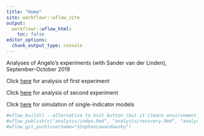 ```yaml
---
title: "Home"
site: workflowr::wflow_site
output:
  workflowr::wflow_html:
    toc: false
editor_options:
  chunk_output_type: console
---
```


Analyses of Angelo's experiments (with Sander van der Linden), September-October 2019


Click [here](angelo1.html) for analysis of first experiment

Click [here](angelo2.html) for analysis of second experiment

Click [here](recovery.html) for simulation of single-indicator models

```r
#wflow_build() --alternative to knit button (but it cleans environment, hence preferable)
#wflow_publish(c("analysis/index.Rmd", "analysis/recovery.Rmd", "analysis/angelo1.Rmd", "analysis/angelo2.Rmd"),"Exploring nonlinearities in Angelo 2")
#wflow_git_push(username="StephanLewandowsky")

```

